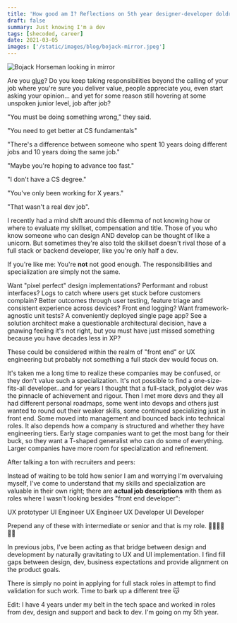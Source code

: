 ```yaml
---
title: 'How good am I? Reflections on 5th year designer-developer doldrums'
draft: false
summary: Just knowing I'm a dev
tags: [shecoded, career]
date: 2021-03-05
images: ['/static/images/blog/bojack-mirror.jpeg']
---
```


![Bojack Horseman looking in mirror](/static/images/blog/bojack-mirror.jpeg)

Are you [glue](https://noidea.dog/glue)? Do you keep taking responsibilities beyond the calling of your job where you're sure you deliver value, people appreciate you, even start asking your opinion... and yet for some reason still hovering at some unspoken junior level, job after job?

"You must be doing something wrong," they said.

"You need to get better at CS fundamentals"

"There's a difference between someone who spent 10 years doing different jobs and 10 years doing the same job."

"Maybe you're hoping to advance too fast."

"I don't have a CS degree."

"You've only been working for X years."

"That wasn't a real dev job".

I recently had a mind shift around this dilemma of not knowing how or where to evaluate my skillset, compensation and title. Those of you who know someone who can design AND develop can be thought of like a unicorn. But sometimes they're also told the skillset doesn't rival those of a full stack or backend developer, like you're only half a dev.

If you're like me: You're **not** not good enough. The responsibilities and specialization are simply not the same.

Want "pixel perfect" design implementations? Performant and robust interfaces? Logs to catch where users get stuck before customers complain? Better outcomes through user testing, feature triage and consistent experience across devices? Front end logging? Want framework-agnostic unit tests? A conveniently deployed single page app? See a solution architect make a questionable architectural decision, have a gnawing feeling it's not right, but you must have just missed something because you have decades less in XP?

These could be considered within the realm of "front end" or UX engineering but probably not something a full stack dev would focus on.

It's taken me a long time to realize these companies may be confused, or they don't value such a specialization. It's not possible to find a one-size-fits-all developer...and for years I thought that a full-stack, polyglot dev was the pinnacle of achievement and rigour. Then I met more devs and they all had different personal roadmaps, some went into devops and others just wanted to round out their weaker skills, some continued specializing just in front end. Some moved into management and bounced back into technical roles.
It also depends how a company is structured and whether they have engineering tiers. Early stage companies want to get the most bang for their buck, so they want a T-shaped generalist who can do some of everything. Larger companies have more room for specialization and refinement.

After talking a ton with recruiters and peers:

Instead of waiting to be told how senior I am and worrying I'm overvaluing myself, I've come to understand that my skills and specialization are valuable in their own right; there are **actual job descriptions** with them as roles where I wasn't looking besides "front end developer":

UX prototyper
UI Engineer
UX Engineer
UX Developer
UI Developer

Prepend any of these with intermediate or senior and that is my role. 👏🏼👏🏼👏🏼

In previous jobs, I've been acting as that bridge between design and development by naturally gravitating to UX and UI implementation. I find fill gaps between design, dev, business expectations and provide alignment on the product goals.

There is simply no point in applying for full stack roles in attempt to find validation for such work. Time to bark up a different tree 😽

Edit: I have 4 years under my belt in the tech space and worked in roles from dev, design and support and back to dev. I'm going on my 5th year.
